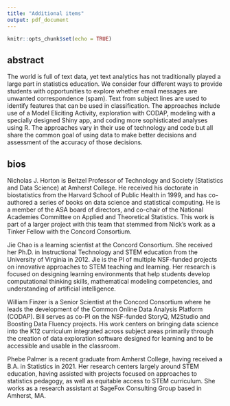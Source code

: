 ```yaml
---
title: "Additional items"
output: pdf_document
---
```


```r
knitr::opts_chunk$set(echo = TRUE)
```


## abstract

The world is full of text data, yet text analytics has not traditionally played a large part in statistics education.
We consider four different ways to provide students with opportunities to explore whether email messages are unwanted correspondence (spam).
Text from subject lines are used to identify features that can be used in classification.
The approaches include use of a Model Eliciting Activity, exploration with CODAP, modeling with a specially designed Shiny app, and coding more sophisticated analyses using R.
The approaches vary in their use of technology and code but all share the common goal of using data to make better decisions and assessment of the accuracy of those decisions.


## bios

Nicholas J. Horton is Beitzel Professor of Technology and Society (Statistics and Data Science) at Amherst College. He received his doctorate in biostatistics from the Harvard School of Public Health in 1999, and has co-authored a series of books on data science and statistical computing. He is a member of the ASA board of directors, and co-chair of the National Academies Committee on Applied and Theoretical Statistics. This work is part of a larger project with this team that stemmed from Nick’s work as a Tinker Fellow with the Concord Consortium.

Jie Chao is a learning scientist at the Concord Consortium.
She received her Ph.D. in Instructional Technology and STEM education from the University of Virginia in 2012.
Jie is the PI of multiple NSF-funded projects on innovative approaches to STEM teaching and learning.
Her research is focused on designing learning environments that help students develop computational thinking skills, mathematical modeling competencies, and understanding of artificial intelligence.

William Finzer is a Senior Scientist at the Concord Consortium where he leads the development of the Common Online Data Analysis Platform (CODAP).
Bill serves as co-PI on the NSF-funded StoryQ, M2Studio and Boosting Data Fluency projects.
His work centers on bringing data science into the K12 curriculum integrated across subject areas primarily through the creation of data exploration software designed for learning and to be accessible and usable in the classroom.

Phebe Palmer is a recent graduate from Amherst College, having received a B.A. in Statistics in 2021.
Her research centers largely around STEM education, having assisted with projects focused on approaches to statistics pedagogy, as well as equitable access to STEM curriculum.
She works as a research assistant at SageFox Consulting Group based in Amherst, MA.

